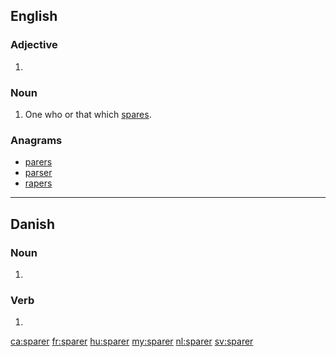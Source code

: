 ==English==

===Adjective===
{{head|en}}

# {{en-comparative of|spare}}

===Noun===
{{en-noun}}

# One who or that which [[spare]]s.

===Anagrams===
* [[parers#English|parers]]
* [[parser#English|parser]]
* [[rapers#English|rapers]]

----

==Danish==

===Noun===
{{head|da|noun form|g=c}}

# {{plural indefinite of|spar|lang=da}}

===Verb===
{{head|da|verb form}}

# {{form of|present|spare|lang=da}}

[[ca:sparer]]
[[fr:sparer]]
[[hu:sparer]]
[[my:sparer]]
[[nl:sparer]]
[[sv:sparer]]